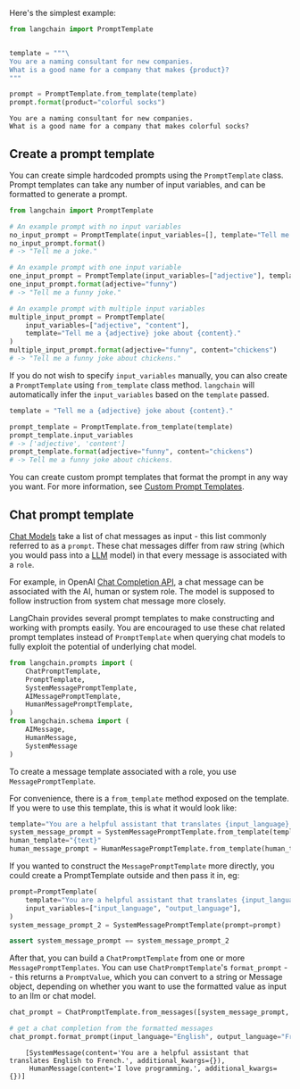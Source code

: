 Here's the simplest example:

```python
from langchain import PromptTemplate


template = """\
You are a naming consultant for new companies.
What is a good name for a company that makes {product}?
"""

prompt = PromptTemplate.from_template(template)
prompt.format(product="colorful socks")
```

<CodeOutputBlock lang="python">

```
You are a naming consultant for new companies.
What is a good name for a company that makes colorful socks?
```

</CodeOutputBlock>


## Create a prompt template

You can create simple hardcoded prompts using the `PromptTemplate` class. Prompt templates can take any number of input variables, and can be formatted to generate a prompt.


```python
from langchain import PromptTemplate

# An example prompt with no input variables
no_input_prompt = PromptTemplate(input_variables=[], template="Tell me a joke.")
no_input_prompt.format()
# -> "Tell me a joke."

# An example prompt with one input variable
one_input_prompt = PromptTemplate(input_variables=["adjective"], template="Tell me a {adjective} joke.")
one_input_prompt.format(adjective="funny")
# -> "Tell me a funny joke."

# An example prompt with multiple input variables
multiple_input_prompt = PromptTemplate(
    input_variables=["adjective", "content"], 
    template="Tell me a {adjective} joke about {content}."
)
multiple_input_prompt.format(adjective="funny", content="chickens")
# -> "Tell me a funny joke about chickens."
```

If you do not wish to specify `input_variables` manually, you can also create a `PromptTemplate` using `from_template` class method. `langchain` will automatically infer the `input_variables` based on the `template` passed.

```python
template = "Tell me a {adjective} joke about {content}."

prompt_template = PromptTemplate.from_template(template)
prompt_template.input_variables
# -> ['adjective', 'content']
prompt_template.format(adjective="funny", content="chickens")
# -> Tell me a funny joke about chickens.
```

You can create custom prompt templates that format the prompt in any way you want. For more information, see [Custom Prompt Templates](./custom_prompt_template.html).


<!-- TODO(shreya): Add link to Jinja -->

## Chat prompt template

[Chat Models](../models/chat) take a list of chat messages as input - this list commonly referred to as a `prompt`.
These chat messages differ from raw string (which you would pass into a [LLM](/docs/modules/model_io/models/llms) model) in that every message is associated with a `role`.

For example, in OpenAI [Chat Completion API](https://platform.openai.com/docs/guides/chat/introduction), a chat message can be associated with the AI, human or system role. The model is supposed to follow instruction from system chat message more closely.

LangChain provides several prompt templates to make constructing and working with prompts easily. You are encouraged to use these chat related prompt templates instead of `PromptTemplate` when querying chat models to fully exploit the potential of underlying chat model.





```python
from langchain.prompts import (
    ChatPromptTemplate,
    PromptTemplate,
    SystemMessagePromptTemplate,
    AIMessagePromptTemplate,
    HumanMessagePromptTemplate,
)
from langchain.schema import (
    AIMessage,
    HumanMessage,
    SystemMessage
)
```

To create a message template associated with a role, you use `MessagePromptTemplate`.

For convenience, there is a `from_template` method exposed on the template. If you were to use this template, this is what it would look like:


```python
template="You are a helpful assistant that translates {input_language} to {output_language}."
system_message_prompt = SystemMessagePromptTemplate.from_template(template)
human_template="{text}"
human_message_prompt = HumanMessagePromptTemplate.from_template(human_template)
```

If you wanted to construct the `MessagePromptTemplate` more directly, you could create a PromptTemplate outside and then pass it in, eg:


```python
prompt=PromptTemplate(
    template="You are a helpful assistant that translates {input_language} to {output_language}.",
    input_variables=["input_language", "output_language"],
)
system_message_prompt_2 = SystemMessagePromptTemplate(prompt=prompt)

assert system_message_prompt == system_message_prompt_2
```

After that, you can build a `ChatPromptTemplate` from one or more `MessagePromptTemplates`. You can use `ChatPromptTemplate`'s `format_prompt` -- this returns a `PromptValue`, which you can convert to a string or Message object, depending on whether you want to use the formatted value as input to an llm or chat model.


```python
chat_prompt = ChatPromptTemplate.from_messages([system_message_prompt, human_message_prompt])

# get a chat completion from the formatted messages
chat_prompt.format_prompt(input_language="English", output_language="French", text="I love programming.").to_messages()
```

<CodeOutputBlock lang="python">

```
    [SystemMessage(content='You are a helpful assistant that translates English to French.', additional_kwargs={}),
     HumanMessage(content='I love programming.', additional_kwargs={})]
```

</CodeOutputBlock>
